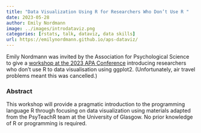 ```yaml
---
title: "Data Visualization Using R for Researchers Who Don’t Use R "
date: 2023-05-28
author: Emily Nordmann
image: ../images/introdataviz.png
categories: [rstats, talk, dataviz, data skills]
url: https://emilynordmann.github.io/aps-dataviz/
---
```


Emily Nordmann was invited by the Association for Psychological Science to give a [workshop at the 2023 APA Conference](https://www.psychologicalscience.org/conventions/2023-aps-annual-convention/2023-workshops) introducing researchers who don't use R to data visualisation using ggplot2. (Unfortunately, air travel problems meant this was cancelled.)

### Abstract

This workshop will provide a pragmatic introduction to the programming language R through focusing on data visualization using materials adapted from the PsyTeachR team at the University of Glasgow. No prior knowledge of R or programming is required.
